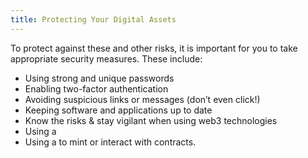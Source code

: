 ```yaml
---
title: Protecting Your Digital Assets
---
```


To protect against these and other risks, it is important for you to take appropriate security measures. These include:

* Using strong and unique passwords
* Enabling two-factor authentication
* Avoiding suspicious links or messages (don’t even click!)
* Keeping  software and applications up to date
* Know the risks & stay vigilant when using web3 technologies
* Using a <Nutshell children="Hardware Wallet." glossaryEntry="content/glossary/hardware_wallet.mdx" />
* Using a <Nutshell children="Hot Wallet" glossaryEntry="content/glossary/hot_wallet.mdx" /> to mint or interact with contracts.

